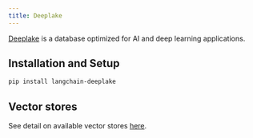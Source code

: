 ```yaml
---
title: Deeplake
---
```


[Deeplake](https://www.deeplake.ai/) is a database optimized for AI and deep learning
applications.


## Installation and Setup

```bash
pip install langchain-deeplake
```

## Vector stores

See detail on available vector stores
[here](/oss/javascript/integrations/vectorstores/activeloop_deeplake).
